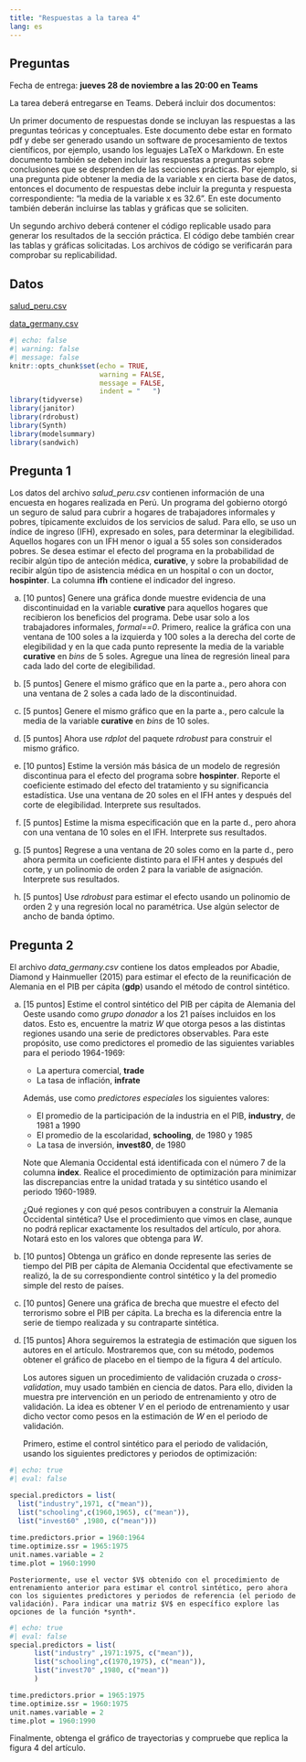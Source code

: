 ```yaml
---
title: "Respuestas a la tarea 4"
lang: es
---
```



## Preguntas

Fecha de entrega: **jueves 28 de noviembre a las 20:00 en Teams**

La tarea deberá entregarse en Teams. Deberá incluir dos documentos:

Un primer documento de respuestas donde se incluyan las respuestas a las preguntas teóricas y conceptuales. Este documento debe estar en formato pdf y debe ser generado usando un software de procesamiento de textos científicos, por ejemplo, usando los leguajes LaTeX o Markdown. En este documento también se deben incluir las respuestas a preguntas sobre conclusiones que se desprenden de las secciones prácticas. Por ejemplo, si una pregunta pide obtener la media de la variable x en cierta base de datos, entonces el documento de respuestas debe incluir la pregunta y respuesta correspondiente: “la media de la variable x es 32.6”. En este documento también deberán incluirse las tablas y gráficas que se soliciten.

Un segundo archivo deberá contener el código replicable usado para generar los resultados de la sección práctica. El código debe también crear las tablas y gráficas solicitadas. Los archivos de código se verificarán para comprobar su replicabilidad.

## Datos

[salud_peru.csv](../files/salud_peru.csv)

[data_germany.csv](../files/data_germany.csv)


```r
#| echo: false
#| warning: false 
#| message: false
knitr::opts_chunk$set(echo = TRUE,
                      warning = FALSE,
                      message = FALSE,
                      indent = "   ")
library(tidyverse)
library(janitor)
library(rdrobust)
library(Synth)
library(modelsummary)
library(sandwich)
```


## Pregunta 1

Los datos del archivo *salud_peru.csv* contienen información de una encuesta en hogares realizada en Perú. Un programa del gobierno otorgó un seguro de salud para cubrir a hogares de trabajadores informales y pobres, típicamente excluidos de los servicios de salud. Para ello, se uso un índice de ingreso (IFH), expresado en soles, para determinar la elegibilidad. Aquellos hogares con un IFH menor o igual a 55 soles son considerados pobres. Se desea estimar el efecto del programa en la probabilidad de recibir algún tipo de anteción médica, **curative**, y sobre la probabilidad de recibir algún tipo de asistencia médica en un hospital o con un doctor, **hospinter**. La columna **ifh** contiene el indicador del ingreso.

a. [10 puntos] Genere una gráfica donde muestre evidencia de una discontinuidad en la variable **curative** para aquellos hogares que recibieron los beneficios del programa. Debe usar solo a los trabajadores informales, *formal==0*. Primero, realice la gráfica con una ventana de 100 soles a la izquierda y 100 soles a la derecha del corte de elegibilidad y en la que cada punto represente la media de la variable **curative** en *bins* de 5 soles. Agregue una línea de regresión lineal para cada lado del corte de elegibilidad.

a. [5 puntos] Genere el mismo gráfico que en la parte a., pero ahora con una ventana de 2 soles a cada lado de la discontinuidad.

a. [5 puntos] Genere el mismo gráfico que en la parte a., pero calcule la media de la variable **curative** en *bins* de 10 soles.

a. [5 puntos] Ahora use *rdplot* del paquete *rdrobust* para construir el mismo gráfico.

a. [10 puntos] Estime la versión más básica de un modelo de regresión discontinua para el efecto del programa sobre **hospinter**. Reporte el coeficiente estimado del efecto del tratamiento y su significancia estadística. Use una ventana de 20 soles en el IFH antes y después del corte de elegibilidad. Interprete sus resultados.

a. [5 puntos] Estime la misma especificación que en la parte d., pero ahora con una ventana de 10 soles en el IFH. Interprete sus resultados.

a. [5 puntos] Regrese a una ventana de 20 soles como en la parte d., pero ahora permita un coeficiente distinto para el IFH antes y después del corte, y un polinomio de orden 2 para la variable de asignación. Interprete sus resultados.

a. [5 puntos] Use *rdrobust* para estimar el efecto usando un polinomio de orden 2 y una regresión local no paramétrica. Use algún selector de ancho de banda óptimo.


## Pregunta 2

El archivo *data_germany.csv* contiene los datos empleados por Abadie, Diamond y Hainmueller (2015) para estimar el efecto de la reunificación de Alemania en el PIB per cápita (**gdp**) usando el método de control sintético.

a. [15 puntos] Estime el control sintético del PIB per cápita de Alemania del Oeste usando como *grupo donador* a los 21 países incluidos en los datos. Esto es, encuentre la matriz $W$ que otorga pesos a las distintas regiones usando una serie de predictores observables. Para este propósito, use como predictores el promedio de las siguientes variables para el periodo 1964-1969:

    - La apertura comercial, **trade**
    - La tasa de inflación, **infrate**
    
     Además, use como *predictores especiales* los siguientes valores:

    -	El promedio de la participación de la industria en el PIB, **industry**, de 1981 a 1990
    -	El promedio de la escolaridad, **schooling**, de 1980 y 1985
    - La tasa de inversión, **invest80**, de 1980

    Note que Alemania Occidental está identificada con el número 7 de la columna **index**. Realice el procedimiento de optimización para minimizar las discrepancias entre la unidad tratada y su sintético usando el periodo 1960-1989.

    ¿Qué regiones y con qué pesos contribuyen a construir la Alemania Occidental sintética? Use el procedimiento que vimos en clase, aunque no podrá replicar exactamente los resultados del artículo, por ahora. Notará esto en los valores que obtenga para $W$.

a. [10 puntos] Obtenga un gráfico en donde represente las series de tiempo del PIB per cápita de Alemania Occidental que efectivamente se realizó, la de su correspondiente control sintético y la del promedio simple del resto de países.

a. [10 puntos] Genere una gráfica de brecha que muestre el efecto del terrorismo sobre el PIB per cápita. La brecha es la diferencia entre la serie de tiempo realizada y su contraparte sintética.

a. [15 puntos] Ahora seguiremos la estrategia de estimación que siguen los autores en el artículo. Mostraremos que, con su método, podemos obtener el gráfico de placebo en el tiempo de la figura 4 del artículo.
   
   Los autores siguen un procedimiento de validación cruzada o *cross-validation*, muy usado también en ciencia de datos. Para ello, dividen la muestra pre intervención en un periodo de entrenamiento y otro de validación. La idea es obtener $V$ en el periodo de entrenamiento y usar dicho vector como pesos en la estimación de $W$ en el periodo de validación.

   Primero, estime el control sintético para el periodo de validación, usando los siguientes predictores y periodos de optimización:
 
```r
#| echo: true
#| eval: false

special.predictors = list(
  list("industry",1971, c("mean")),
  list("schooling",c(1960,1965), c("mean")),
  list("invest60" ,1980, c("mean")))
    
time.predictors.prior = 1960:1964
time.optimize.ssr = 1965:1975
unit.names.variable = 2
time.plot = 1960:1990

```

    Posteriormente, use el vector $V$ obtenido con el procedimiento de entrenamiento anterior para estimar el control sintético, pero ahora con los siguientes predictores y periodos de referencia (el periodo de validación). Para indicar una matriz $V$ en específico explore las opciones de la función *synth*.

```r
#| echo: true
#| eval: false
special.predictors = list(
      list("industry" ,1971:1975, c("mean")),
      list("schooling",c(1970,1975), c("mean")),
      list("invest70" ,1980, c("mean"))
      )

time.predictors.prior = 1965:1975
time.optimize.ssr = 1960:1975
unit.names.variable = 2
time.plot = 1960:1990

```

   Finalmente, obtenga el gráfico de trayectorias y compruebe que replica la figura 4 del artículo.
